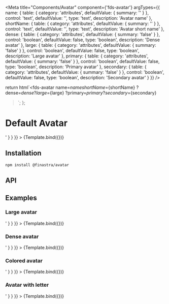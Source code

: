 

<Meta
  title="Components/Avatar"
  component={'fds-avatar'}
  argTypes={{
    name: {
      table: {
        category: 'attributes',
        defaultValue: { summary: '' }
      },
      control: 'text',
      defaultValue: '',
      type: 'text',
      description: 'Avatar name'
    },
    shortName: {
      table: {
        category: 'attributes',
        defaultValue: { summary: '' }
      },
      control: 'text',
      defaultValue: '',
      type: 'text',
      description: 'Avatar short name'
    },
    dense: {
      table: {
        category: 'attributes',
        defaultValue: { summary: 'false' }
      },
      control: 'boolean',
      defaultValue: false,
      type: 'boolean',
      description: 'Dense avatar'
    },
    large: {
      table: {
        category: 'attributes',
        defaultValue: { summary: 'false' }
      },
      control: 'boolean',
      defaultValue: false,
      type: 'boolean',
      description: 'Large avatar'
    },
    primary: {
      table: {
        category: 'attributes',
        defaultValue: { summary: 'false' }
      },
      control: 'boolean',
      defaultValue: false,
      type: 'boolean',
      description: 'Primary avatar'
    },
    secondary: {
      table: {
        category: 'attributes',
        defaultValue: { summary: 'false' }
      },
      control: 'boolean',
      defaultValue: false,
      type: 'boolean',
      description: 'Secondary avatar'
    }
  }}
/>

  return html`<fds-avatar
    name=${name}
    shortName=${shortName}
    ?dense=${dense}
    ?large=${large}
    ?primary=${primary}
    ?secondary=${secondary}
  ></fds-avatar>`;
};

# Default Avatar

<Canvas>
  <Story
    name="Default"
    args={{ name: '', large: false }}
    parameters={{
      docs: {
        source: {
          code: '<fds-avatar></fds-avatar>'
        }
      }
    }}
  >
    {Template.bind({})}
  </Story>
</Canvas>

## Installation

```
npm install @finastra/avatar

```

## API

<ArgsTable of="." story="^" />

## Examples

### Large avatar

<Canvas>
  <Story
    name="Large"
    args={{ large: true }}
    parameters={{
      docs: {
        source: {
          code: '<fds-avatar large></fds-avatar>'
        }
      }
    }}
  >
    {Template.bind({})}
  </Story>
</Canvas>

### Dense avatar

<Canvas>
  <Story
    name="Dense"
    args={{ dense: true }}
    parameters={{
      docs: {
        source: {
          code: '<fds-avatar dense></fds-avatar>'
        }
      }
    }}
  >
    {Template.bind({})}
  </Story>
</Canvas>

### Colored avatar

<Canvas>
  <Story
    name="Primary"
    args={{ primary: true }}
    parameters={{
      docs: {
        source: {
          code: '<fds-avatar primary></fds-avatar>'
        }
      }
    }}
  >
    {Template.bind({})}
  </Story>
</Canvas>

### Avatar with letter

<Canvas>
  <Story
    name="With Letter"
    args={{ name: 'Raya' }}
    parameters={{
      docs: {
        source: {
          code: '<fds-avatar name="Raya"></fds-avatar>'
        }
      }
    }}
  >
    {Template.bind({})}
  </Story>
</Canvas>
